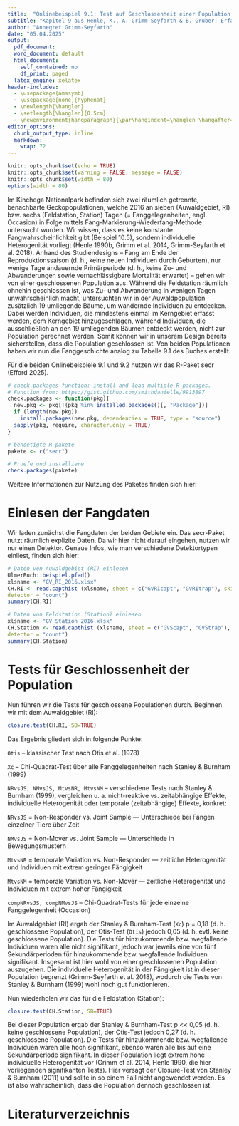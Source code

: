 ```yaml
---
title:  "Onlinebeispiel 9.1: Test auf Geschlossenheit einer Population anhand zweier Populationen von *Gehyra variegata*, Kinchega Nationalpark, Australien "
subtitle: "Kapitel 9 aus Henle, K., A. Grimm-Seyfarth & B. Gruber: Erfassung und Analyse von Tierpopulationen. Ulmer Verlag"
author: "Annegret Grimm-Seyfarth"
date: "05.04.2025"
output:
  pdf_document: 
  word_document: default
  html_document:
    self_contained: no
    df_print: paged
  latex_engine: xelatex
header-includes:
  - \usepackage{amssymb}
  - \usepackage[none]{hyphenat} 
  - \newlength{\hanglen}
  - \setlength{\hanglen}{0.5cm}
  - \newenvironment{hangparagraph}{\par\hangindent=\hanglen \hangafter=1}{\par}
editor_options:
  chunk_output_type: inline
  markdown:
    wrap: 72
---
```


```r
knitr::opts_chunk$set(echo = TRUE)
knitr::opts_chunk$set(warning = FALSE, message = FALSE) 
knitr::opts_chunk$set(width = 80)
options(width = 80)
```

Im Kinchega Nationalpark befinden sich zwei räumlich getrennte, benachbarte Geckopopulationen, welche 2016 an sieben (Auwaldgebiet, RI) bzw. sechs (Feldstation, Station) Tagen (= Fanggelegenheiten, engl. Occasion) in Folge mittels Fang-Markierung-Wiederfang-Methode untersucht wurden. Wir wissen, dass es keine konstante Fangwahrscheinlichkeit gibt (Beispiel 10.5), sondern individuelle Heterogenität vorliegt (Henle 1990b, Grimm et al. 2014, Grimm-Seyfarth et al. 2018). Anhand des Studiendesigns – Fang am Ende der Reproduktionssaison (d. h., keine neuen Individuen durch Geburten), nur wenige Tage andauernde Primärperiode (d. h., keine Zu- und Abwanderungen sowie vernachlässigbare Mortalität erwartet) – gehen wir von einer geschlossenen Population aus. Während die Feldstation räumlich ohnehin geschlossen ist, was Zu- und Abwanderung in wenigen Tagen unwahrscheinlich macht, untersuchten wir in der Auwaldpopulation zusätzlich 19 umliegende Bäume, um wandernde Individuen zu entdecken. Dabei werden Individuen, die mindestens einmal im Kerngebiet erfasst werden, dem Kerngebiet hinzugeschlagen, während Individuen, die ausschließlich an den 19 umliegenden Bäumen entdeckt werden, nicht zur Population gerechnet werden. Somit können wir in unserem Design bereits sicherstellen, dass die Population geschlossen ist. Von beiden Populationen haben wir nun die Fanggeschichte analog zu Tabelle 9.1 des Buches erstellt.

Für die beiden Onlinebeispiele 9.1 und 9.2 nutzen wir das R-Paket secr (Efford 2025).

```r
# check.packages function: install and load multiple R packages.
# Function from: https://gist.github.com/smithdanielle/9913897
check.packages <- function(pkg){
  new.pkg <- pkg[!(pkg %in% installed.packages()[, "Package"])]
  if (length(new.pkg)) 
    install.packages(new.pkg, dependencies = TRUE, type = "source")
  sapply(pkg, require, character.only = TRUE)
}

# benoetigte R pakete
pakete <- c("secr")

# Pruefe und installiere
check.packages(pakete)
```

Weitere Informationen zur Nutzung des Paketes finden sich hier:

\url{https://cran.r-project.org/web/packages/secr/secr.pdf}

# Einlesen der Fangdaten
Wir laden zunächst die Fangdaten der beiden Gebiete ein. Das secr-Paket nutzt räumlich explizite Daten. Da wir hier nicht darauf eingehen, nutzen wir nur einen Detektor. Genaue Infos, wie man verschiedene Detektortypen einliest, finden sich hier: \url{https://cran.r-project.org/web/packages/secr/vignettes/secr-datainput.pdf}

```r
# Daten von Auwaldgebiet (RI) einlesen
UlmerBuch::beispiel.pfad()
xlsname <- "GV_RI_2016.xlsx"
CH.RI <- read.capthist (xlsname, sheet = c("GVRIcapt", "GVRItrap"), skip = 1,
detector = "count")
summary(CH.RI)

# Daten von Feldstation (Station) einlesen
xlsname <- "GV_Station_2016.xlsx"
CH.Station <- read.capthist (xlsname, sheet = c("GVScapt", "GVStrap"), skip = 1,
detector = "count")
summary(CH.Station)
```

# Tests für Geschlossenheit der Population
Nun führen wir die Tests für geschlossene Populationen durch. Beginnen wir mit dem Auwaldgebiet (RI):
```r
closure.test(CH.RI, SB=TRUE)
```
Das Ergebnis gliedert sich in folgende Punkte:

`Otis` – klassischer Test nach Otis et al. (1978)

`Xc` – Chi-Quadrat-Test über alle Fanggelegenheiten nach Stanley & Burnham (1999)

`NRvsJS, NMvsJS, MtvsNR, MtvsNM` – verschiedene Tests nach Stanley & Burnham (1999), vergleichen u. a. nicht-reaktive vs. zeitabhängige Effekte, individuelle Heterogenität oder temporale (zeitabhängige) Effekte, konkret:

`NRvsJS`	= Non-Responder vs. Joint Sample --- Unterschiede bei Fängen einzelner Tiere über Zeit

`NMvsJS`	= Non-Mover vs. Joint Sample --- Unterschiede in Bewegungsmustern

`MtvsNR`	= temporale Variation vs. Non-Responder --- zeitliche Heterogenität und Individuen mit extrem geringer Fängigkeit

`MtvsNM`	= temporale Variation vs. Non-Mover --- zeitliche Heterogenität und Individuen mit extrem hoher Fängigkeit

`compNRvsJS, compNMvsJS` – Chi-Quadrat-Tests für jede einzelne Fanggelegenheit (Occasion)

Im Auwaldgebiet (RI) ergab der Stanley & Burnham-Test (`Xc`) p = 0,18 (d. h. geschlossene Population), der Otis-Test (`Otis`) jedoch 0,05 (d. h. evtl. keine geschlossene Population). Die Tests für hinzukommende bzw. wegfallende Individuen waren alle nicht signifikant, jedoch war jeweils eine von fünf Sekundärperioden für hinzukommende bzw. wegfallende Individuen signifikant. Insgesamt ist hier wohl von einer geschlossenen Population auszugehen. Die individuelle Heterogenität in der Fängigkeit ist in dieser Population begrenzt (Grimm-Seyfarth et al. 2018), wodurch die Tests von Stanley & Burnham (1999) wohl noch gut funktionieren.

Nun wiederholen wir das für die Feldstation (Station):
```r
closure.test(CH.Station, SB=TRUE)
```
Bei dieser Population ergab der Stanley & Burnham-Test p << 0,05 (d. h. keine geschlossene Population), der Otis-Test jedoch 0,27 (d. h. geschlossene Population). Die Tests für hinzukommende bzw. wegfallende Individuen waren alle hoch signifikant, ebenso waren alle bis auf eine Sekundärperiode signifikant. In dieser Population liegt extrem hohe individuelle Heterogenität vor (Grimm et al. 2014, Henle 1990, die hier vorliegenden signifikanten Tests). Hier versagt der Closure-Test von Stanley & Burnham (2011) und sollte in so einem Fall nicht angewendet werden. Es ist also wahrscheinlich, dass die Population dennoch geschlossen ist.

# Literaturverzeichnis
\begin{hangparagraph}
Efford, M.G. (2025): secr: Spatially explicit capture-recapture models. R package version 5.2.1.  \url{https://CRAN.R-project.org/package=secr}
\end{hangparagraph}
  
\begin{hangparagraph}
Grimm, A., Gruber, B., Henle, K. (2014): Reliability of different mark-recapture methods for population size estimation tested against reference population sizes constructed from field data. --- Plos One 9: e98840.
\end{hangparagraph}

\begin{hangparagraph}
Grimm-Seyfarth, A., Mihoub, J.-B., Gruber, B., Henle, K. (2018): Some like it hot: from individual to population responses of an arboreal arid-zone gecko to local and distant climate. --- Ecological Monographs 88: 336–-352.
\end{hangparagraph}

\begin{hangparagraph}
Henle, K. (1990): Population ecology and life history of the arboreal gecko \textit{Gehyra variegata} in arid Australia. --- Herpetological Monographs 4: 30--60.
\end{hangparagraph}

\begin{hangparagraph}
Otis, D.L., Burnham, K.P., White, G.C., Anderson, D.R. (1978): Statistical inference from capture data on closed animal populations. --- Wildlife Monographs 62: 1-–135.
\end{hangparagraph}

\begin{hangparagraph}
Stanley, T.R., Burnham, K.P. (1999): A closure test for time-specific capture–recapture data. --- Environmental and Ecological Statistics 6: 197-–209.
\end{hangparagraph}
